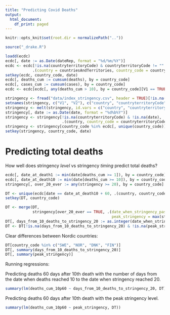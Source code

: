 ```yaml
---
title: "Predicting Covid Deaths"
output:
  html_document:
    df_print: paged
---
```


```r
knitr::opts_knit$set(root.dir = normalizePath("..")) 
```

```r
source("_drake.R")
```


```r
loadd(ecdc)
ecdc[, date := as.Date(dateRep, format = "%d/%m/%Y")]
ecdc <- ecdc[!is.na(countryterritoryCode) & countryterritoryCode != "" & !is.na(date), 
            .(country = countriesAndTerritories, country_code = countryterritoryCode, date, cases, deaths, pop = popData2018)]
setkey(ecdc, country_code, date)
ecdc[, deaths_cum := cumsum(deaths), by = country_code]
ecdc[, cases_cum := cumsum(cases), by = country_code]
ecdc <- ecdc[ecdc[, any(deaths_cum > 10), by = country_code][V1 == TRUE, .(country_code)], on = "country_code"]

stringency <- fread("data/index_stringency.csv", header = TRUE)[!is.na(V2) & V2 != ""]
setnames(stringency, c("V1", "V2"), c("country", "countryterritoryCode"))
stringency <- melt(stringency, id.vars = c("country", "countryterritoryCode"), variable.name = "date", value.name = "stringency")
stringency[, date := as.Date(date, format = "%d%b%Y")]
stringency <- stringency[!is.na(countryterritoryCode) & !is.na(date), 
                         .(country, country_code = countryterritoryCode, date, stringency = as.numeric(stringency))]
stringency <- stringency[country_code %in% ecdc[, unique(country_code)]]
setkey(stringency, country_code, date)

```

# Predicting total deaths

How well does stringency *level* vs stringency *timing* predict total deaths?

```r
ecdc[, date_at_death1 := min(date[deaths_cum >= 1]), by = country_code]
ecdc[, date_at_death10 := min(date[deaths_cum >= 10]), by = country_code]
stringency[, over_20_ever := any(stringency >= 20), by = country_code]

DT <- unique(ecdc[date == date_at_death10 + 60, .(country, country_code, date_at_death10, deaths_cum_10p60 = deaths_cum, pop)], by = "country_code")
setkey(DT, country_code)

DT <- merge(DT,
            stringency[over_20_ever == TRUE, .(date_when_stringency_passed_20 = min(date[stringency >= 20], na.rm = TRUE),
                                               peak_stringency = max(stringency, na.rm = TRUE)), by = country_code])
DT[, days_from_10_deaths_to_stringency_20 := as.integer(date_when_stringency_passed_20 - date_at_death10)]
DT <- DT[!is.na(days_from_10_deaths_to_stringency_20) & !is.na(peak_stringency)]
```

Clear differences between Nordic countries:

```r
DT[country_code %in% c("SWE", "NOR", "DNK", "FIN")]
DT[, summary(days_from_10_deaths_to_stringency_20)]
DT[, summary(peak_stringency)]
```

Running regressions:

Predicting deaths 60 days after 10th death with the number of days from the date when deaths reached 10 to the date when stringency reached 20.

```r
summary(lm(deaths_cum_10p60 ~ days_from_10_deaths_to_stringency_20, DT))
```

Predicting deaths 60 days after 10th death with the peak stringency level.

```r
summary(lm(deaths_cum_10p60 ~ peak_stringency, DT))
```




